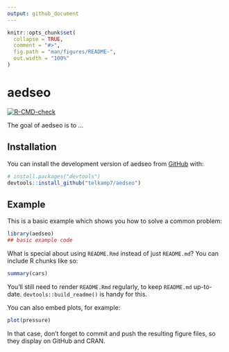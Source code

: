 ```yaml
---
output: github_document
---
```


<!-- README.md is generated from README.Rmd. Please edit that file -->

```r
knitr::opts_chunk$set(
  collapse = TRUE,
  comment = "#>",
  fig.path = "man/figures/README-",
  out.width = "100%"
)
```

# aedseo

<!-- badges: start -->
[![R-CMD-check](https://github.com/telkamp7/aedseo/actions/workflows/R-CMD-check.yaml/badge.svg)](https://github.com/telkamp7/aedseo/actions/workflows/R-CMD-check.yaml)
<!-- badges: end -->

The goal of aedseo is to ...

## Installation

You can install the development version of aedseo from [GitHub](https://github.com/) with:

``` r
# install.packages("devtools")
devtools::install_github("telkamp7/aedseo")
```

## Example

This is a basic example which shows you how to solve a common problem:

```r
library(aedseo)
## basic example code
```

What is special about using `README.Rmd` instead of just `README.md`? You can include R chunks like so:

```r
summary(cars)
```

You'll still need to render `README.Rmd` regularly, to keep `README.md` up-to-date. `devtools::build_readme()` is handy for this.

You can also embed plots, for example:

```r
plot(pressure)
```

In that case, don't forget to commit and push the resulting figure files, so they display on GitHub and CRAN.
